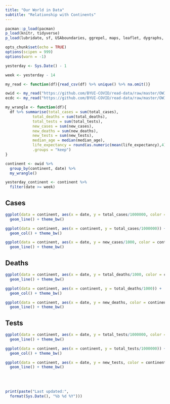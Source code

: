 ```yaml
---
title: "Our World in Data"
subtitle: "Relationship with Continents"
---
```


```r
pacman::p_load(pacman)
p_load(knitr, tidyverse)
p_load(lubridate, sf, USAboundaries, ggrepel, maps, leaflet, dygraphs, data.table, DT)

opts_chunk$set(echo = TRUE)
options(scipen = 999)
options(warn = -1) 

yesterday <- Sys.Date() - 1

week <- yesterday - 14

my_read <- function(df){read_csv(df) %>% unique() %>% na.omit()}

owid <- my_read("https://github.com/BYUI-COVID/read-data/raw/master/OWID/owid_data.csv") 
ecdc <- my_read("https://github.com/BYUI-COVID/read-data/raw/master/OWID/owid_ecdc.csv") 
```

```r
my_wrangle <- function(df){
  df %>% summarise(total_cases = sum(total_cases), 
            total_deaths = sum(total_deaths), 
            total_tests = sum(total_tests), 
            new_cases = sum(new_cases),
            new_deaths = sum(new_deaths),
            new_tests = sum(new_tests),
            median_age = median(median_age),
            life_expectancy = round(as.numeric(mean(life_expectancy),4)), 
            .groups = "keep")
}
```

```r
continent <- owid %>% 
  group_by(continent, date) %>% 
  my_wrangle()

yesterday_continent <- continent %>% 
  filter(date >= week) 
```

## Cases

```r
ggplot(data = continent, aes(x = date, y = total_cases/1000000, color = continent)) +
  geom_line() + theme_bw()
```

```r
ggplot(data = continent, aes(x = continent, y = total_cases/1000000)) +
  geom_col() + theme_bw()
```

```r
ggplot(data = continent, aes(x = date, y = new_cases/1000, color = continent)) +
  geom_line() + theme_bw()
```

## Deaths

```r
ggplot(data = continent, aes(x = date, y = total_deaths/1000, color = continent)) +
  geom_line() + theme_bw()
```

```r
ggplot(data = continent, aes(x = continent, y = total_deaths/1000)) +
  geom_col() + theme_bw()
```

```r
ggplot(data = continent, aes(x = date, y = new_deaths, color = continent)) +
  geom_line() + theme_bw()
```

## Tests

```r
ggplot(data = continent, aes(x = date, y = total_tests/1000000, color = continent)) +
  geom_line() + theme_bw()
```

```r
ggplot(data = continent, aes(x = continent, y = total_tests/1000000)) +
  geom_col() + theme_bw()
```

```r
ggplot(data = continent, aes(x = date, y = new_tests, color = continent)) +
  geom_line() + theme_bw()
```


<br /><br />

```r
print(paste("Last updated:", 
  format(Sys.Date(), "%b %d %Y")))
```